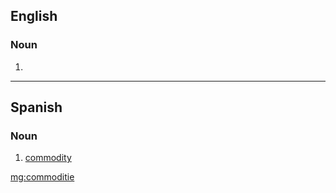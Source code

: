 ==English==

===Noun===
{{en-noun}}

# {{obsolete spelling of|commodity|lang=en}}
----
==Spanish==

===Noun===
{{es-noun|f}}

# [[commodity]]

[[mg:commoditie]]